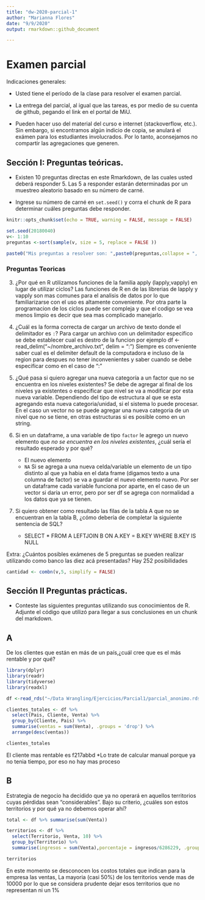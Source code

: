 ```yaml
---
title: "dw-2020-parcial-1"
author: "Marianna Flores"
date: "9/9/2020"
output: rmarkdown::github_document

---
```


# Examen parcial

Indicaciones generales:

* Usted tiene el período de la clase para resolver el examen parcial.
* La entrega del parcial, al igual que las tareas, es por medio de su cuenta de github, pegando el link en el portal de MiU.


* Pueden hacer uso del material del curso e internet (stackoverflow, etc.). Sin embargo, si encontramos algún indicio de copia, se anulará el exámen para los estudiantes involucrados. Por lo tanto, aconsejamos no compartir las agregaciones que generen. 

## Sección I: Preguntas teóricas.

* Existen 10 preguntas directas en este Rmarkdown, de las cuales usted deberá responder 5. Las 5 a responder estarán determinadas por un muestreo aleatorio basado en su número de carné.

* Ingrese su número de carné en  `set.seed()` y corra el chunk de R para determinar cuáles preguntas debe responder.
```r
knitr::opts_chunk$set(echo = TRUE, warning = FALSE, message = FALSE)
```

```r

set.seed(20180040) 
v<- 1:10
preguntas <-sort(sample(v, size = 5, replace = FALSE ))

paste0("Mis preguntas a resolver son: ",paste0(preguntas,collapse = ", "))

```


### Preguntas Teoricas

3. ¿Por qué en R utilizamos funciones de la familia apply (lapply,vapply) en lugar de utilizar ciclos?
Las funciones de R en de las librerias de lapply y vapply son mas comunes para el analisis de datos por lo que familiarizarse con el uso es altamente conveniente. Por otra parte la programacion de los ciclos puede ser compleja y que el codigo se vea menos limpio es decir que sea mas complicado manejarlo.


5. ¿Cuál es la forma correcta de cargar un archivo de texto donde el delimitador es `:`?
Para cargar un archivo con un delimitador especifico se debe establecer cual es destro de la funcion por ejemplo
df <-read_delim("~/nombre_archivo.txt", delim = ":")
Siempre es conveniente saber cual es el delimiter default de la computadora e incluso de la region para despues no tener inconvenientes y saber cuando se debe especificar como en el caso de ":"


7. ¿Qué pasa si quiero agregar una nueva categoría a un factor que no se encuentra en los niveles existentes?
Se debe de agregar al final de los niveles ya existentes o especificar que nivel se va a modificar por esta nueva variable. Dependiendo del tipo de estructura al que se esta agregando esta nueva categoria/unidad, si el sistema lo puede procesar. En el caso un vector no se puede agregar una nueva categoria de un nivel que no se tiene, en otras estructuras si es posible como en un string.


8. Si en un dataframe, a una variable de tipo `factor` le agrego un nuevo elemento que *no se encuentra en los niveles existentes*, ¿cuál sería el resultado esperado y por qué?
    * El nuevo elemento
    * `NA`
Si se agrega a una nueva celda/variable un elemento de un tipo distinto al que ya habia en el data frame (digamos texto a una columna de factor) se va a guardar el nuevo elemento nuevo. Por ser un dataframe cada variable funciona por aparte, en el caso de un vector si daria un error, pero por ser df se agrega con normalidad a los datos que ya se tienen. 
  
    
10. Si quiero obtener como resultado las filas de la tabla A que no se encuentran en la tabla B, ¿cómo debería de completar la siguiente sentencia de SQL?

    * SELECT * FROM A LEFTJOIN B ON A.KEY = B.KEY WHERE B.KEY IS NULL
  
Extra: ¿Cuántos posibles exámenes de 5 preguntas se pueden realizar utilizando como banco las diez acá presentadas?
Hay 252 posibilidades
```r
cantidad <- combn(v,5, simplify = FALSE)
```

## Sección II Preguntas prácticas.
* Conteste las siguientes preguntas utilizando sus conocimientos de R. Adjunte el código que utilizó para llegar a sus conclusiones en un chunk del markdown.

## A
De los clientes que están en más de un país,¿cuál cree que es el más rentable y por qué?

```r

library(dplyr)
library(readr)
library(tidyverse)
library(readxl)

df <-read_rds("~/Data Wrangling/Ejercicios/Parcial1/parcial_anonimo.rds")

clientes_totales <- df %>% 
  select(Pais, Cliente, Venta) %>% 
  group_by(Cliente, Pais) %>% 
  summarise(ventas = sum(Venta), .groups = 'drop') %>% 
  arrange(desc(ventas)) 

clientes_totales

```
El cliente mas rentable es f217abbd
*Lo trate de calcular manual porque ya no tenia tiempo, por eso no hay mas proceso



## B
Estrategia de negocio ha decidido que ya no operará en aquellos territorios cuyas pérdidas sean "considerables". Bajo su criterio, ¿cuáles son estos territorios y por qué ya no debemos operar ahí?

```r
total <- df %>% summarise(sum(Venta))

territorios <- df %>% 
  select(Territorio, Venta, 10) %>% 
  group_by(Territorio) %>% 
  summarise(ingresos = sum(Venta),porcentaje = ingresos/6286229, .groups = 'drop') %>% arrange(ingresos)

territorios

```
En este momento se desconocen los costos totales que indican para la empresa las ventas, La mayoria (casi 50%) de los territorios vende mas de 10000 por lo que se considera prudente dejar esos territorios que no representan ni un 1%
